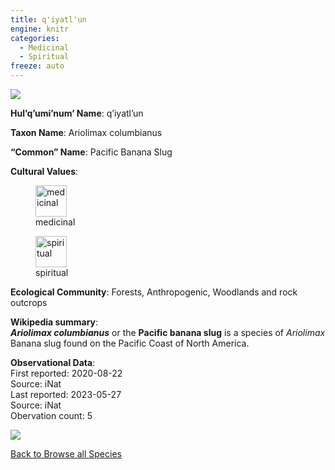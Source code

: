 ```yaml
---
title: q'iyatl'un
engine: knitr
categories:
  - Medicinal
  - Spiritual
freeze: auto
---
```

![](https://inaturalist-open-data.s3.amazonaws.com/photos/59264526/medium.jpeg){fig-alt="q'iyatl'un - Pacific Banana Slug"}

**Hul'q'umi'num' Name**: q'iyatl'un



**Taxon Name**: Ariolimax columbianus

**"Common" Name**: Pacific Banana Slug

**Cultural Values**:  

::: {layout-nrow=1 style="width:60%"}
![medicinal](/files/medicinal.svg){width=50px}

![spiritual](/files/spiritual.svg){width=50px}
:::

**Ecological Community**: Forests, Anthropogenic, Woodlands and rock outcrops

**Wikipedia summary**:  
<i><b>Ariolimax columbianus</b></i> or the <b>Pacific banana slug</b> is a species of <i>Ariolimax</i> Banana slug found on the Pacific Coast of North America.

**Observational Data**:   
First reported: 2020-08-22  
Source: iNat  
Last reported: 2023-05-27  
Source: iNat  
Obervation count: 5

![](community_dist.png)

[<i class="fa fa-arrow-left" aria-hidden="true"></i> Back to Browse all Species](/taxa.html)
